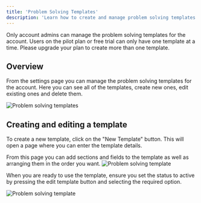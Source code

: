 ```yaml
---
title: 'Problem Solving Templates'
description: 'Learn how to create and manage problem solving templates'
---
```


<Warning>
  Only account admins can manage the problem solving templates for the account.
</Warning>

<Warning>
Users on the pilot plan or free trial can only have one template at a time. Please upgrade your plan to create more than one template.
</Warning>

## Overview
From the settings page you can manage the problem solving templates for the account. Here you can see all of the templates, create new ones, edit existing ones and delete them.

<img src="/images/problems/template_index.png" alt="Problem solving templates" className="rounded-lg border-2 border-gray-200 shadow-lg" />

## Creating and editing a template
To create a new template, click on the "New Template" button. This will open a page where you can enter the template details.

From this page you can add sections and fields to the template as well as arranging them in the order you want.
<img src="/images/problems/template_new.png" alt="Problem solving template" className="rounded-lg border-2 border-gray-200 shadow-lg" />

When you are ready to use the template, ensure you set the status to active by pressing the edit template button and selecting the required option.

<img src="/images/problems/template_edit.png" alt="Problem solving template" className="rounded-lg border-2 border-gray-200 shadow-lg" />
